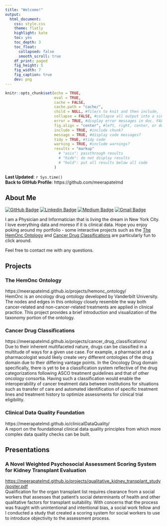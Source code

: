 ```yaml
---
title: "Welcome!"
output: 
  html_document:
    css: style.css
    theme: flatly
    highlight: kate  
    toc: yes
    toc_depth: 3 
    toc_float: 
      collapsed: false 
      smooth_scroll: true
    df_print: paged
    fig_height: 5 
    fig_width: 7 
    fig_caption: true
    dev: png
---
```


```r
knitr::opts_chunk$set(echo = TRUE,
                      eval = TRUE,
                      cache = FALSE,
                      cache.path = "cache/",
                      child = NULL, #file/s to knit and then include,
                      collapse = FALSE, #collapse all output into a single block,
                      error = TRUE, #display error messages in doc. FALSE stops render when error is thrown
                      fig.align = "center", #left, right, center, or default
                      include = TRUE, #include chunk?
                      message = TRUE, #display code messages?
                      tidy = TRUE, #tidy code 
                      warning = TRUE, #include warnings?
                      results = "markup"
                        # "asis": passthrough results
                        # "hide": do not display results 
                        # "hold": put all results below all code
                      )
```
  
**Last Updated**: `r Sys.time()`  
**Back to GitHub Profile**: https://github.com/meerapatelmd  

## About Me  

[![GitHub Badge](https://img.shields.io/badge/-meerapatelmd-black?style=flat&logo=GitHub&logoColor=white&link=https://github.com/meerapatelmd)](https://github.com/meerapatelmd) 
[![Linkedin Badge](https://img.shields.io/badge/-meerapatelmd-blue?style=flat&logo=Linkedin&logoColor=white&link=https://www.linkedin.com/in/meera-patel-md/)](https://www.linkedin.com/in/meera-patel-md/) [![Medium Badge](https://img.shields.io/badge/-@meerapatelmd-000000?style=flat&labelColor=000000&logo=Medium&link=https://medium.com/@meerapatelmd)](https://medium.com/@meerapatelmd) [![Gmail Badge](https://img.shields.io/badge/-patelmeeray-c14438?style=flat&logo=Gmail&logoColor=white&link=mailto:patelmeeray@gmail.com)](mailto:patelmeeray@gmail.com)  

I am a Physician and Informatician that is living the dream 
in New York City. I love everything data and moreso if it is 
clinical data. Hope you enjoy poking around my portfolio - 
some interactive projects such as the 
[The HemOnc Ontology](#the-hemonc-ontology) and 
[Cancer Drug Classifications](#cancer-drug-classifications) 
are particularly fun to click around. 

Feel free to contact me with any questions. 


## Projects  

### The HemOnc Ontology {#the-hemonc-ontology}  
https://meerapatelmd.github.io/projects/hemonc_ontology/    
HemOnc is an oncology drug ontology developed by Vanderbilt 
University. The nodes and edges in this ontology closely 
resemble the way both cancer-related and non-cancer-related 
treatments are applied in clinical practice. This project 
provides a brief introduction and visualization of the 
taxonomy portion of the ontology.  
  
### Cancer Drug Classifications {#cancer-drug-classifications}   
https://meerapatelmd.github.io/projects/cancer_drug_classifications/   
Due to their inherent multifaceted nature, drugs can be classified in a
multitude of ways for a given use case. For example, a pharmacist and a
pharmacologist would likely create very different ontologies of the drug domain
due to their differing vantage points. In the Oncology Drug domain specifically,
there is yet to be a classification system reflective of the drug
categorizations following ASCO treatment guidelines and that of other oncology
consortia. Having such a classification would enable the interoperability of
cancer treatment data between institutions for situations such as transfer of
care and automated identification of specific treatment lines and treatment
history to optimize assessments for clinical trial eligibility.

### Clinical Data Quality Foundation {#clinical-data-quality-foundation}  
https://meerapatelmd.github.io/clinicalDataQuality/  
A report on the foundational clinical data quality principles 
from which more complex data quality checks can be built.  

## Presentations  
### A Novel Weighted Psychosocial Assessment Scoring System for Kidney Transplant Evaluation  
<https://meerapatelmd.github.io/projects/qualitative_kidney_transplant_study/poster.pdf>  
Qualification for the organ transplant list requires clearance from a social
workers that assesses that patient's social determinants of health and other
qualitative factors for transplant suitability. With concerns that the process
was fraught with unintentional and intentional bias, a social work fellow and I
conducted a study that created a scoring system for social workers to use to
introduce objectivity to the assessment process.  

